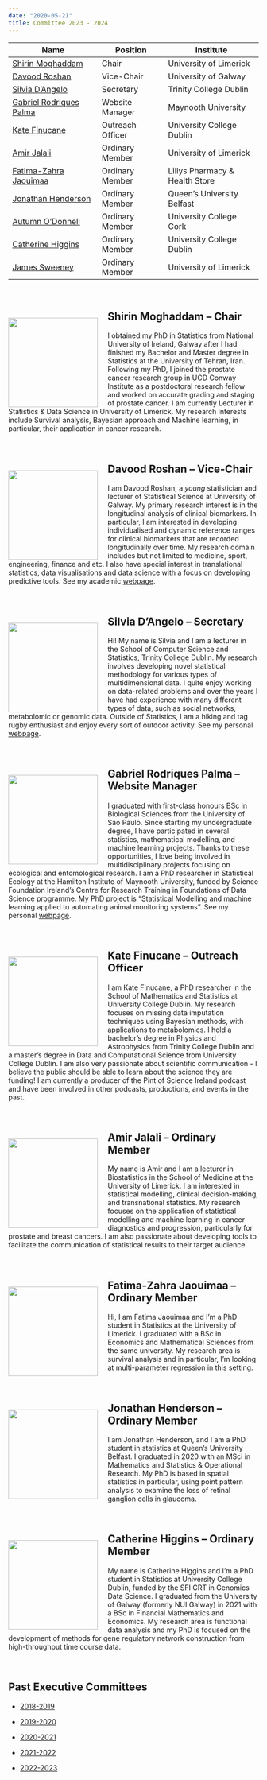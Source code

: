 ```yaml
---
date: "2020-05-21"
title: Committee 2023 - 2024
---
```

<style type="text/css">
html {
  scroll-behavior: smooth;
}

#myBtn {
  display: none; /* Hidden by default */
  position: fixed; /* Fixed/sticky position */
  bottom: 20px; /* Place the button at the bottom of the page */
  right: 30px; /* Place the button 30px from the right */
  z-index: 99; /* Make sure it does not overlap */
  border: none; /* Remove borders */
  outline: none; /* Remove outline */
  background-color: #256439; /* Set a background color */
  color: white; /* Text color */
  cursor: pointer; /* Add a mouse pointer on hover */
  padding: 15px; /* Some padding */
  border-radius: 10px; /* Rounded corners */
  font-size: 16px; /* Increase font size */
  font-family: "Merriweather", Times, Georgia, serif;
}

#myBtn:hover {
  background-color: rgba(37, 100, 57, 0.7); /* Add a dark-grey background on hover */
}

</style>

<button onclick="topFunction()" id="myBtn" title="Go to top">Back to top</button>


| **Name**                    | **Position**         | **Institute**                 |
|-----------------------------|----------------------|-------------------------------|
| <a href="#Shirin">Shirin Moghaddam</a> | Chair     | University of Limerick        |
| <a href="#Davood">Davood Roshan</a>    | Vice-Chair| University of Galway          |
| <a href="#Silvia">Silvia D'Angelo</a>    | Secretary  | Trinity College Dublin   |
| <a href="#Gabriel"> Gabriel Rodriques Palma </a>| Website Manager  | Maynooth University                 |
| <a href="#Kate"> Kate Finucane</a>             | Outreach Officer            | University College Dublin  |
|<a href = "#Amir"> Amir Jalali </a>| Ordinary Member| University of Limerick|
| <a href="#Fatima"> Fatima-Zahra Jaouimaa</a>   | Ordinary Member | Lillys Pharmacy & Health Store    |
| <a href="#Jonathan"> Jonathan Henderson</a> | Ordinary Member  | Queen’s University Belfast    |
| <a href="#Autumn"> Autumn O'Donnell </a>              | Ordinary Member  | University College Cork |
| <a href="#Catherine"> Catherine Higgins</a> | Ordinary Member  | University College Dublin  |
| <a href="#James"> James Sweeney </a>         | Ordinary Member  | University of Limerick  |

<br>

## <img src="pic_shirin_mog.png" width="180px" height="180px" align="left" style="margin:15px 20px 0px 0px"><a name="Shirin"></a> Shirin Moghaddam -- Chair
I obtained my PhD in Statistics from National University of Ireland, Galway after I had finished my Bachelor and Master degree in Statistics at the University of Tehran, Iran. Following my PhD, I joined the prostate cancer research group in UCD Conway Institute as a postdoctoral research fellow and worked on accurate grading and staging of prostate cancer. I am currently Lecturer in Statistics & Data Science in University of Limerick. My research interests include Survival analysis, Bayesian approach and Machine learning, in particular, their application in cancer research.

<br>


## <img src="pic_davood_rosh.png" width="180px" height="180px" align="left" style="margin:15px 20px 0px 0px"><a name="Davood"></a> Davood Roshan -- Vice-Chair
I am Davood Roshan, a *young* statistician and lecturer of Statistical Science at University of Galway. My primary research interest is in the longitudinal analysis of clinical biomarkers. In particular, I am interested in developing individualised and dynamic reference ranges for clinical biomarkers that are recorded longitudinally over time. My research domain includes but not limited to medicine, sport, engineering, finance and etc. I also have special interest in translational statistics, data visualisations and data science with a focus on developing predictive tools. See my academic [webpage](https://www.nuigalway.ie/our-research/people/mathematics-statistics-and-applied-mathematics/davoodroshansangachin/).

<br>

## <img src="pic_silvia_new.png" width="180px" height="180px" align="left" style="margin:15px 20px 0px 0px"><a name="Silvia"></a> Silvia D'Angelo -- Secretary
Hi! My name is Silvia and I am a lecturer in the School of Computer Science and Statistics, Trinity College Dublin. My research involves developing novel statistical methodology for various types of multidimensional data. I quite enjoy working on data-related problems and over the years I have had experience with many different types of data, such as social networks, metabolomic or genomic data. Outside of Statistics, I am a hiking and tag rugby enthusiast and enjoy every sort of outdoor activity. See my personal [webpage](https://silviadangelo.github.io/).


<br>

## <img src="pic_gabriel.png" width="180px" height="180px" align="left" style="margin:15px 20px 0px 0px"><a name="Gabriel"></a> Gabriel Rodriques Palma -- Website Manager
I graduated with first-class honours BSc in Biological Sciences from the University of São Paulo. Since starting my undergraduate degree, I have participated in several statistics, mathematical modelling, and machine learning projects. Thanks to these opportunities, I love being involved in multidisciplinary projects focusing on ecological and entomological research. I am a PhD researcher in Statistical Ecology at the Hamilton Institute of Maynooth University, funded by Science Foundation Ireland’s Centre for Research Training in Foundations of Data Science programme. My PhD project is “Statistical Modelling and machine learning applied to automating animal monitoring systems”. See my personal [webpage](https://gabrielrpalma.com).

<br>

## <img src="pic_Kate_Finucane.png" width="180px" height="180px" align="left" style="margin:15px 20px 0px 0px"><a name="Kate"></a> Kate Finucane -- Outreach Officer
I am Kate Finucane, a PhD researcher in the School of Mathematics and Statistics at University College Dublin. My research focuses on missing data imputation techniques using Bayesian methods, with applications to metabolomics. I hold a bachelor's degree in Physics and Astrophysics from Trinity College Dublin and a master's degree in Data and Computational Science from University College Dublin. I am also very passionate about scientific communication - I believe the public should be able to learn about the science they are funding! I am currently a producer of the Pint of Science Ireland podcast and have been involved in other podcasts, productions, and events in the past.

<br>

## <img src="pic_amir_jal.png" width="180px" height="180px" align="left" style="margin:15px 20px 0px 0px"><a name="Amir"></a> Amir Jalali -- Ordinary Member
My name is Amir and I am a lecturer in Biostatistics in the School of Medicine at the University of Limerick. I am interested in statistical modelling, clinical decision-making, and transnational statistics. My research focuses on the application of statistical modelling and machine learning in cancer diagnostics and progression, particularly for prostate and breast cancers. I am also passionate about developing tools to facilitate the communication of statistical results to their target audience.

<br>

## <img src="pic_fatima_jao.png" width="180px" height="180px" align="left" style="margin:15px 20px 0px 0px"><a name="Fatima"></a> Fatima-Zahra Jaouimaa -- Ordinary Member
Hi, I am Fatima Jaouimaa and I’m a PhD student in Statistics at the University of Limerick. I graduated with a BSc in Economics and Mathematical Sciences from the same university. My research area is survival analysis and in particular, I’m looking at multi-parameter regression in this setting.


<br>

## <img src="pic_jonathan.png" width="180px" height="180px" align="left" style="margin:15px 20px 0px 0px"><a name="Jonathan"></a> Jonathan Henderson -- Ordinary Member
I am Jonathan Henderson, and I am a PhD student in statistics at Queen’s University Belfast. I graduated in 2020 with an MSci in Mathematics and Statistics & Operational Research. My PhD is based in spatial statistics in particular, using point pattern analysis to examine the loss of retinal ganglion cells in glaucoma.

<br>

## <img src="pic_Catherine_Higgins.png" width="180px" height="180px" align="left" style="margin:15px 20px 0px 0px"><a name="Catherine"></a> Catherine Higgins -- Ordinary Member
My name is Catherine Higgins and I’m a PhD student in Statistics at University College Dublin, funded by the SFI CRT in Genomics Data Science. I graduated from the University of Galway (formerly NUI Galway) in 2021 with a BSc in Financial Mathematics and Economics. My research area is functional data analysis and my PhD is focused on the development of methods for gene regulatory network construction from high-throughput time course data.

<br>

## Past Executive Committees
  * [2018-2019](/pastcommittees/committee-2018-2019/)

  * [2019-2020](/pastcommittees/committee-2019-2020/)

  * [2020-2021](/pastcommittees/committee-2020-2021/)

  * [2021-2022](/pastcommittees/committee-2021-2022/)
  
  * [2022-2023](/pastcommittees/committee-2022-2023/)




<script>
// When the user scrolls down 20px from the top of the document, show the button
window.onscroll = function() {scrollFunction()};

function scrollFunction() {
  if (document.body.scrollTop > 20 || document.documentElement.scrollTop > 20) {
    document.getElementById("myBtn").style.display = "block";
  } else {
    document.getElementById("myBtn").style.display = "none";
  }
}

// When the user clicks on the button, scroll to the top of the document
function topFunction() {
  document.body.scrollTop = 0;
  document.documentElement.scrollTop = 0;
}
</script>

